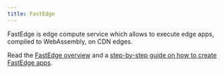 ---
title: FastEdge
---

FastEdge is edge compute service which allows to execute edge apps, compiled to WebAssembly, on CDN edges. 

Read the [FastEdge overview](/fastedge/getting-started) and a [step-by-step guide on how to create FastEdge apps](/fastedge/getting-started/create-fastedge-apps).